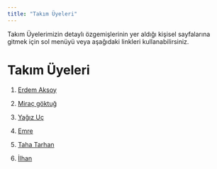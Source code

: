 ```yaml
---
title: "Takım Üyeleri"
---
```


Takım Üyelerimizin detaylı özgemişlerinin yer aldığı kişisel sayfalarına gitmek için sol menüyü veya aşağıdaki linkleri kullanabilirsiniz.

# Takım Üyeleri

1.  [Erdem Aksoy](/takim/erdem.qmd)

2.  [Miraç göktuğ](/takim/goktug.qmd)

3.  [Yağız Uç](/takim/yagız.qmd)

4.  [Emre](/takim/emre.qmd)

5.  [Taha Tarhan](/takim/taha.qmd)

6.  [İlhan](/takim/ilhan.qmd)

